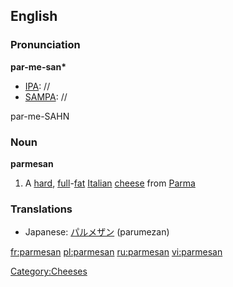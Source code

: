 ==English==
===Pronunciation===

'''par-me-san*'''
*[[IPA]]: //
*[[SAMPA]]: //
par-me-SAHN
===Noun===
{{wikipedia}}
'''parmesan'''
#A [[hard]], [[full]]-[[fat]] [[Italian]] [[cheese]] from [[Parma]]

===Translations===
*Japanese: [[パルメザン]] (parumezan)

[[Category:Cheeses]]




[[fr:parmesan]]
[[pl:parmesan]]
[[ru:parmesan]]
[[vi:parmesan]]